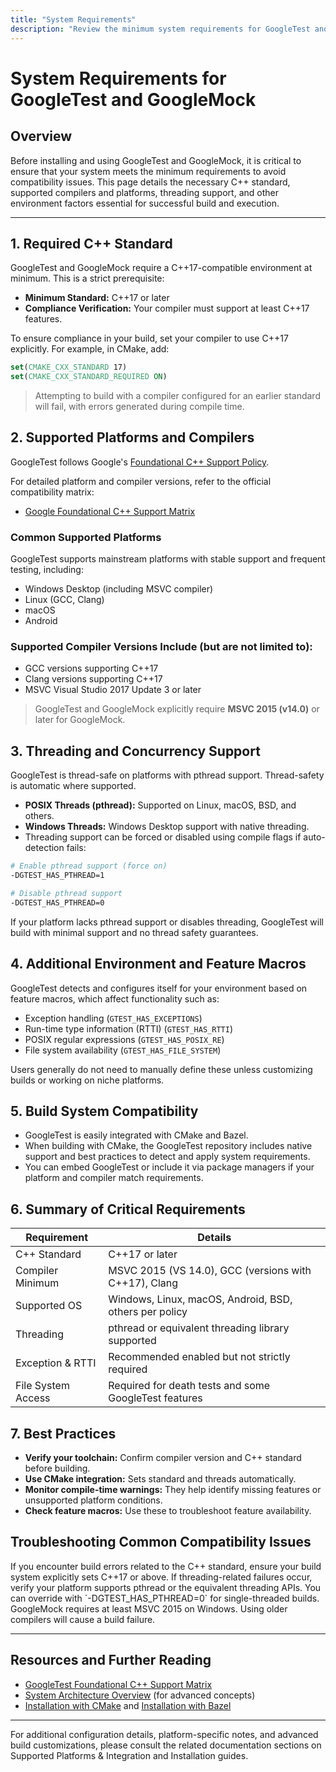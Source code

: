 ```yaml
---
title: "System Requirements"
description: "Review the minimum system requirements for GoogleTest and GoogleMock, including required C++ standard (C++17 or later) and supported compilers/platforms. This knowledge enables you to avoid compatibility issues before installation."
---
```


# System Requirements for GoogleTest and GoogleMock

## Overview

Before installing and using GoogleTest and GoogleMock, it is critical to ensure that your system meets the minimum requirements to avoid compatibility issues. This page details the necessary C++ standard, supported compilers and platforms, threading support, and other environment factors essential for successful build and execution.

---

## 1. Required C++ Standard

GoogleTest and GoogleMock require a C++17-compatible environment at minimum. This is a strict prerequisite:

- **Minimum Standard:** C++17 or later
- **Compliance Verification:** Your compiler must support at least C++17 features.

To ensure compliance in your build, set your compiler to use C++17 explicitly. For example, in CMake, add:

```cmake
set(CMAKE_CXX_STANDARD 17)
set(CMAKE_CXX_STANDARD_REQUIRED ON)
```

> Attempting to build with a compiler configured for an earlier standard will fail, with errors generated during compile time.


## 2. Supported Platforms and Compilers

GoogleTest follows Google's [Foundational C++ Support Policy](https://opensource.google/documentation/policies/cplusplus-support).

For detailed platform and compiler versions, refer to the official compatibility matrix:

- [Google Foundational C++ Support Matrix](https://github.com/google/oss-policies-info/blob/main/foundational-cxx-support-matrix.md)

### Common Supported Platforms

GoogleTest supports mainstream platforms with stable support and frequent testing, including:

- Windows Desktop (including MSVC compiler)
- Linux (GCC, Clang)
- macOS
- Android

### Supported Compiler Versions Include (but are not limited to):

- GCC versions supporting C++17
- Clang versions supporting C++17
- MSVC Visual Studio 2017 Update 3 or later

> GoogleTest and GoogleMock explicitly require **MSVC 2015 (v14.0)** or later for GoogleMock.


## 3. Threading and Concurrency Support

GoogleTest is thread-safe on platforms with pthread support. Thread-safety is automatic where supported.

- **POSIX Threads (pthread):** Supported on Linux, macOS, BSD, and others.
- **Windows Threads:** Windows Desktop support with native threading.
- Threading support can be forced or disabled using compile flags if auto-detection fails:

```bash
# Enable pthread support (force on)
-DGTEST_HAS_PTHREAD=1

# Disable pthread support
-DGTEST_HAS_PTHREAD=0
```

If your platform lacks pthread support or disables threading, GoogleTest will build with minimal support and no thread safety guarantees.


## 4. Additional Environment and Feature Macros

GoogleTest detects and configures itself for your environment based on feature macros, which affect functionality such as:

- Exception handling (`GTEST_HAS_EXCEPTIONS`)
- Run-time type information (RTTI) (`GTEST_HAS_RTTI`)
- POSIX regular expressions (`GTEST_HAS_POSIX_RE`)
- File system availability (`GTEST_HAS_FILE_SYSTEM`)

Users generally do not need to manually define these unless customizing builds or working on niche platforms.


## 5. Build System Compatibility

- GoogleTest is easily integrated with CMake and Bazel.
- When building with CMake, the GoogleTest repository includes native support and best practices to detect and apply system requirements.
- You can embed GoogleTest or include it via package managers if your platform and compiler match requirements.


## 6. Summary of Critical Requirements

| Requirement             | Details                                              |
|------------------------|------------------------------------------------------|
| C++ Standard           | C++17 or later                                       |
| Compiler Minimum       | MSVC 2015 (VS 14.0), GCC (versions with C++17), Clang |
| Supported OS           | Windows, Linux, macOS, Android, BSD, others per policy |
| Threading              | pthread or equivalent threading library supported   |
| Exception & RTTI       | Recommended enabled but not strictly required       |
| File System Access     | Required for death tests and some GoogleTest features |


## 7. Best Practices

- **Verify your toolchain:** Confirm compiler version and C++ standard before building.
- **Use CMake integration:** Sets standard and threads automatically.
- **Monitor compile-time warnings:** They help identify missing features or unsupported platform conditions.
- **Check feature macros:** Use these to troubleshoot feature availability.


## Troubleshooting Common Compatibility Issues

<Tip>
If you encounter build errors related to the C++ standard, ensure your build system explicitly sets C++17 or above.
</Tip>

<Tip>
If threading-related failures occur, verify your platform supports pthread or the equivalent threading APIs. You can override with `-DGTEST_HAS_PTHREAD=0` for single-threaded builds.
</Tip>

<Warning>
GoogleMock requires at least MSVC 2015 on Windows. Using older compilers will cause a build failure.
</Warning>


---

## Resources and Further Reading

- [GoogleTest Foundational C++ Support Matrix](https://github.com/google/oss-policies-info/blob/main/foundational-cxx-support-matrix.md)
- [System Architecture Overview](https://docs.google.com/document/d/architecture_overview) (for advanced concepts)
- [Installation with CMake](../installation-cmake) and [Installation with Bazel](../installation-bazel)

---

For additional configuration details, platform-specific notes, and advanced build customizations, please consult the related documentation sections on Supported Platforms & Integration and Installation guides.
